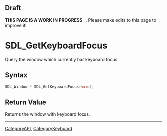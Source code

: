 
== Draft ==


'''THIS PAGE IS A WORK IN PROGRESS''' ... Please make edits to this page to improve it!


= SDL_GetKeyboardFocus =

Query the window which currently has keyboard focus.

== Syntax ==

<syntaxhighlight lang='c'>
SDL_Window * SDL_GetKeyboardFocus(void);
</syntaxhighlight>

== Return Value ==

Returns the window with keyboard focus.


----
[[CategoryAPI]], [[CategoryKeyboard]]


